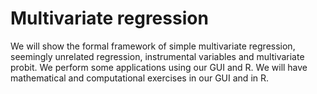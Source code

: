 # Multivariate regression {#multi}

We will show the formal framework of simple multivariate regression, seemingly unrelated regression, instrumental variables and multivariate probit. We perform some applications using our GUI and R. We will have mathematical and computational exercises in our GUI and in R. 